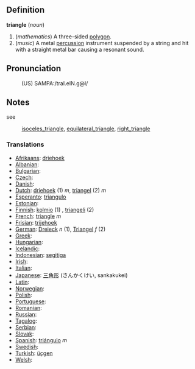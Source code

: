 ==Definition==

<b>triangle</b> (<i>noun</i>)
# (<i>mathematics</i>) A three-sided [[polygon]].
# (<i>music</i>) A metal [[percussion]] instrument suspended by a string and hit with a straight metal bar causing a resonant sound.

==Pronunciation==
:(US) SAMPA:/traI.eIN.g@l/

==Notes==

see
: [[isoceles_triangle]], [[equilateral_triangle]], [[right_triangle]]

===Translations===

* [[Afrikaans]]: [[driehoek]]
* [[Albanian]]: [[]]
* [[Bulgarian]]: [[]]
* [[Czech]]: [[]]
* [[Danish]]: [[]]
* [[Dutch]]: [[driehoek]] (1) ''m'', [[triangel]] (2) ''m''
* [[Esperanto]]: [[triangulo]]
* [[Estonian]]: [[]]
* [[Finnish]]: [[kolmio]] (1) , [[triangeli]] (2)
* [[French]]: [[triangle]] ''m''
* [[Frisian]]: [[trijehoek]]
* [[German]]: [[Dreieck]] ''n'' (1), [[Triangel]] ''f'' (2)
* [[Greek]]: [[]]
* [[Hungarian]]: [[]]
* [[Icelandic]]: [[]]
* [[Indonesian]]: [[segitiga]]
* [[Irish]]: [[]]
* [[Italian]]: [[]]
* [[Japanese]]: [[三角形]] (さんかくけい, sankakukei)
* [[Latin]]: [[]]
* [[Norwegian]]: [[]]
* [[Polish]]: [[]]
* [[Portuguese]]: [[]]
* [[Romanian]]: [[]]
* [[Russian]]: [[]]
* [[Tagalog]]: [[]]
* [[Serbian]]: [[]]
* [[Slovak]]: [[]]
* [[Spanish]]: [[triángulo]] ''m''
* [[Swedish]]: [[]]
* [[Turkish]]: [[üçgen]]
* [[Welsh]]: [[]]